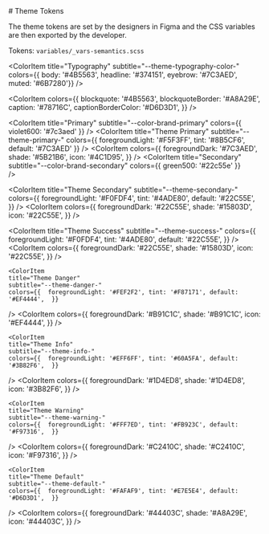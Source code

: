 
<Meta title="Docs/Tokens/Themes" />
# Theme Tokens

The theme tokens are set by the designers in Figma and the CSS variables are then exported by the developer.

Tokens: `variables/_vars-semantics.scss` 

<ColorPalette>

   <ColorItem
    title="Typography"
    subtitle="--theme-typography-color-"
    colors={{  body: '#4B5563', headline: '#374151', eyebrow: '#7C3AED', muted: '#6B7280'}}
  />

  <ColorItem
    colors={{ blockquote: '#4B5563', blockquoteBorder: '#A8A29E', caption: '#78716C', captionBorderColor: '#D6D3D1',  }}
  />
  
  <ColorItem 
    title="Primary" 
    subtitle="--color-brand-primary" 
    colors={{ violet600: '#7c3aed' }} 
  />
  <ColorItem
    title="Theme Primary"
    subtitle="--theme-primary-"
    colors={{  foregroundLight: '#F5F3FF', tint: '#8B5CF6', default: '#7C3AED' }}
  />
  <ColorItem
    colors={{  foregroundDark: '#7C3AED', shade: '#5B21B6', icon: '#4C1D95',  }}
  />
  <ColorItem 
    title="Secondary" 
    subtitle="--color-brand-secondary" 
    colors={{ green500: '#22c55e' }}  
  />

  <ColorItem
    title="Theme Secondary"
    subtitle="--theme-secondary-"
    colors={{  foregroundLight: '#F0FDF4', tint: '#4ADE80', default: '#22C55E',  }}
  />
  <ColorItem
    colors={{  foregroundDark: '#22C55E', shade: '#15803D', icon: '#22C55E',  }}
  />


  <ColorItem
    title="Theme Success"
    subtitle="--theme-success-"
    colors={{  foregroundLight: '#F0FDF4', tint: '#4ADE80', default: '#22C55E',  }}
  />
  <ColorItem
    colors={{  foregroundDark: '#22C55E', shade: '#15803D', icon: '#22C55E',  }}
  />

    <ColorItem
    title="Theme Danger"
    subtitle="--theme-danger-"
    colors={{  foregroundLight: '#FEF2F2', tint: '#F87171', default: '#EF4444',  }}
  />
  <ColorItem
    colors={{  foregroundDark: '#B91C1C', shade: '#B91C1C', icon: '#EF4444',  }}
  />

    <ColorItem
    title="Theme Info"
    subtitle="--theme-info-"
    colors={{  foregroundLight: '#EFF6FF', tint: '#60A5FA', default: '#3B82F6',  }}
  />
  <ColorItem
    colors={{  foregroundDark: '#1D4ED8', shade: '#1D4ED8', icon: '#3B82F6',  }}
  />

    <ColorItem
    title="Theme Warning"
    subtitle="--theme-warning-"
    colors={{  foregroundLight: '#FFF7ED', tint: '#FB923C', default: '#F97316',  }}
  />
  <ColorItem
    colors={{  foregroundDark: '#C2410C', shade: '#C2410C', icon: '#F97316',  }}
  />

    <ColorItem
    title="Theme Default"
    subtitle="--theme-default-"
    colors={{  foregroundLight: '#FAFAF9', tint: '#E7E5E4', default: '#D6D3D1',  }}
  />
  <ColorItem
    colors={{  foregroundDark: '#44403C', shade: '#A8A29E', icon: '#44403C',  }}
  />






</ColorPalette>